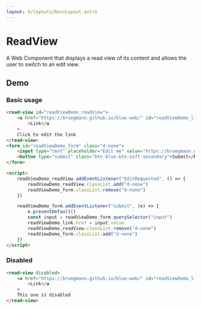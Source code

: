 ```yaml
---
layout: $/layouts/DocsLayout.astro
---
```



# ReadView

A Web Component that displays a read view of its content and allows the user to switch to an edit view.

## Demo

### Basic usage

```html use:RenderBlock
<read-view id="readViewDemo_readView">
    <a href="https://bruegmann.github.io/blue-web/" id="readViewDemo_link" target="_blank" rel="noopener noreferrer"
        >Link</a
    >
    Click to edit the link
</read-view>
<form id="readViewDemo_form" class="d-none">
    <input type="text" placeholder="Edit me" value="https://bruegmann.github.io/blue-web/" class="form-control" />
    <button type="submit" class="btn blue-btn-soft-secondary">Submit</button>
</form>

<script>
    readViewDemo_readView.addEventListener("EditRequested", () => {
        readViewDemo_readView.classList.add("d-none")
        readViewDemo_form.classList.remove("d-none")
    })

    readViewDemo_form.addEventListener("submit", (e) => {
        e.preventDefault()
        const input = readViewDemo_form.querySelector("input")
        readViewDemo_link.href = input.value
        readViewDemo_readView.classList.remove("d-none")
        readViewDemo_form.classList.add("d-none")
    })
</script>
```

### Disabled

```html use:RenderBlock
<read-view disabled>
    <a href="https://bruegmann.github.io/blue-web/" id="readViewDemo_link" target="_blank" rel="noopener noreferrer"
        >Link</a
    >
    This one is disabled
</read-view>
```
